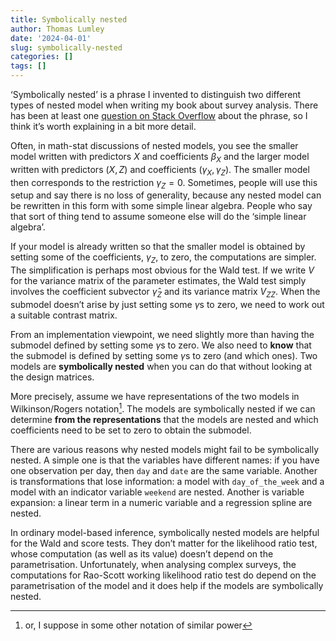 ```yaml
---
title: Symbolically nested
author: Thomas Lumley
date: '2024-04-01'
slug: symbolically-nested
categories: []
tags: []
---
```


'Symbolically nested' is a phrase I invented to distinguish two different types of nested model when writing my book about survey analysis. There has been at least one [question on Stack Overflow](https://stats.stackexchange.com/questions/435893/what-is-a-symbolically-nested-model) about the phrase, so I think it's worth explaining in a bit more detail.

Often, in math-stat discussions of nested models, you see the smaller model written with predictors $X$ and coefficients $\beta_X$ and the larger model written with predictors $(X,Z)$ and coefficients $(\gamma_X, \gamma_Z)$. The smaller model then corresponds to the restriction $\gamma_Z=0$. Sometimes, people will use this setup and say there is no loss of generality, because any nested model can be rewritten in this form with some simple linear algebra. People who say that sort of thing tend to assume someone else will do the 'simple linear algebra'.

If your model is already written so that the smaller model is obtained by setting some of the coefficients, $\gamma_Z$, to zero, the computations are simpler. The simplification is perhaps most obvious for the Wald test. If we write $V$ for the variance matrix of the parameter estimates, the Wald test simply involves the coefficient subvector $\hat\gamma_Z$ and its variance matrix $V_{ZZ}$.  When the submodel doesn't arise by just setting some $\gamma$s to zero, we need to work out a suitable contrast matrix. 

From an implementation viewpoint, we need slightly more than having the submodel defined by setting some $\gamma$s to zero. We also need to **know** that the submodel is defined by setting some $\gamma$s to zero (and which ones).  Two models are **symbolically nested** when you can do that without looking at the design matrices. 


More precisely, assume we have representations of the two models in Wilkinson/Rogers notation^[or, I suppose in some other notation of similar power]. The models are symbolically nested if we can determine **from the representations** that the models are nested and which coefficients need to be set to zero to obtain the submodel.  

There are various reasons why nested models might fail to be symbolically nested. A simple one is that the variables have different names: if you have one observation per day, then `day` and `date` are the same variable.  Another is transformations that lose information: a model with `day_of_the_week` and a model with an indicator variable `weekend` are nested. Another is variable expansion: a linear term in a numeric variable and a regression spline are nested. 

In ordinary model-based inference, symbolically nested models are helpful for the Wald and score tests. They don't matter for the likelihood ratio test, whose computation (as well as its value) doesn't depend on the parametrisation.  Unfortunately, when analysing complex surveys, the computations for Rao-Scott working likelihood ratio test do depend on the parametrisation of the model and it does help if the models are symbolically nested.
